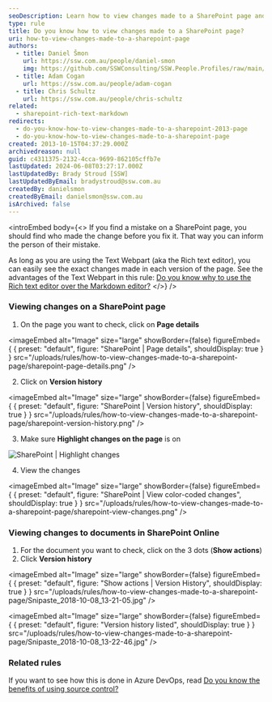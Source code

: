 ```yaml
---
seoDescription: Learn how to view changes made to a SharePoint page and document versions with our step-by-step guide.
type: rule
title: Do you know how to view changes made to a SharePoint page?
uri: how-to-view-changes-made-to-a-sharepoint-page
authors:
  - title: Daniel Šmon
    url: https://ssw.com.au/people/daniel-smon
    img: https://github.com/SSWConsulting/SSW.People.Profiles/raw/main/Daniel-Smon/Images/Daniel-Smon-Profile.jpg
  - title: Adam Cogan
    url: https://ssw.com.au/people/adam-cogan
  - title: Chris Schultz
    url: https://ssw.com.au/people/chris-schultz
related:
  - sharepoint-rich-text-markdown
redirects:
  - do-you-know-how-to-view-changes-made-to-a-sharepoint-2013-page
  - do-you-know-how-to-view-changes-made-to-a-sharepoint-page
created: 2013-10-15T04:37:29.000Z
archivedreason: null
guid: c4311375-2132-4cca-9699-862105cffb7e
lastUpdated: 2024-06-08T03:27:17.000Z
lastUpdatedBy: Brady Stroud [SSW]
lastUpdatedByEmail: bradystroud@ssw.com.au
createdBy: danielsmon
createdByEmail: danielsmon@ssw.com.au
isArchived: false
---
```


<introEmbed
  body={<>
If you find a mistake on a SharePoint page, you should find who made the change before you fix it. That way you can inform the person of their mistake.

As long as you are using the Text Webpart (aka the Rich text editor), you can easily see the exact changes made in each version of the page. See the advantages of the Text Webpart in this rule: [Do you know why to use the Rich text editor over the Markdown editor?](/sharepoint-rich-text-markdown/)
  </>}
/>
### Viewing changes on a SharePoint page

1. On the page you want to check, click on **Page details**


<imageEmbed
  alt="Image"
  size="large"
  showBorder={false}
  figureEmbed={ {
    preset: "default",
    figure: "SharePoint | Page details",
    shouldDisplay: true
  } }
  src="/uploads/rules/how-to-view-changes-made-to-a-sharepoint-page/sharepoint-page-details.png"
/>

2. Click on **Version history**


<imageEmbed
  alt="Image"
  size="large"
  showBorder={false}
  figureEmbed={ {
    preset: "default",
    figure: "SharePoint | Version history",
    shouldDisplay: true
  } }
  src="/uploads/rules/how-to-view-changes-made-to-a-sharepoint-page/sharepoint-version-history.png"
/>

3. Make sure **Highlight changes on the page** is on

![SharePoint | Highlight changes](/uploads/rules/how-to-view-changes-made-to-a-sharepoint-page/sharepoint-highlight-changes.png)

4. View the changes


<imageEmbed
  alt="Image"
  size="large"
  showBorder={false}
  figureEmbed={ {
    preset: "default",
    figure: "SharePoint | View color-coded changes",
    shouldDisplay: true
  } }
  src="/uploads/rules/how-to-view-changes-made-to-a-sharepoint-page/sharepoint-view-changes.png"
/>

### Viewing changes to documents in SharePoint Online

1. For the document you want to check, click on the 3 dots (**Show actions**)
2. Click **Version history**


<imageEmbed
  alt="Image"
  size="large"
  showBorder={false}
  figureEmbed={ {
    preset: "default",
    figure: "Show actions | Version History",
    shouldDisplay: true
  } }
  src="/uploads/rules/how-to-view-changes-made-to-a-sharepoint-page/Snipaste_2018-10-08_13-21-05.jpg"
/>


<imageEmbed
  alt="Image"
  size="large"
  showBorder={false}
  figureEmbed={ {
    preset: "default",
    figure: "Version history listed",
    shouldDisplay: true
  } }
  src="/uploads/rules/how-to-view-changes-made-to-a-sharepoint-page/Snipaste_2018-10-08_13-22-46.jpg"
/>

### Related rules

If you want to see how this is done in Azure DevOps, read [Do you know the benefits of using source control?](https://www.ssw.com.au/ssw/Standards/Rules/RulesToBetterSourceControlwithTFS.aspx#UsingSourceControl)
